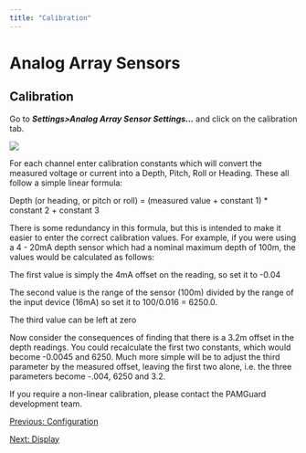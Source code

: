 ```yaml
---
title: "Calibration"
---
```

Analog Array Sensors
====================

Calibration
-----------

Go to **_Settings>Analog Array Sensor Settings..._** and click on the calibration tab.

  
![](images/analogarraycalibration.png)  

For each channel enter calibration constants which will convert the measured voltage or current into a Depth, Pitch, Roll or Heading. These all follow a simple linear formula:

Depth (or heading, or pitch or roll) = (measured value + constant 1) \* constant 2 + constant 3

There is some redundancy in this formula, but this is intended to make it easier to enter the correct calibration values. For example, if you were using a 4 - 20mA depth sensor which had a nominal maximum depth of 100m, the values would be calculated as follows:

The first value is simply the 4mA offset on the reading, so set it to -0.04

The second value is the range of the sensor (100m) divided by the range of the input device (16mA) so set it to 100/0.016 = 6250.0.

The third value can be left at zero

Now consider the consequences of finding that there is a 3.2m offset in the depth readings. You could recalculate the first two constants, which would become -0.0045 and 6250. Much more simple will be to adjust the third parameter by the measured offset, leaving the first two alone, i.e. the three parameters become -.004, 6250 and 3.2.

  

If you require a non-linear calibration, please contact the PAMGuard development team.

  

[Previous: Configuration](analogarrayconfig.html)

[Next: Display](analogarraydisplays.html)